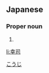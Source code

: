 ==Japanese==
{{ja-kanjitab|幸|司}}

===Proper noun===
{{ja-pos|proper|こうじ}}

# {{given name|male|lang=ja|sort=こうじ}}

[[Category:Japanese male given names|こうじ]]

[[li:幸司]]